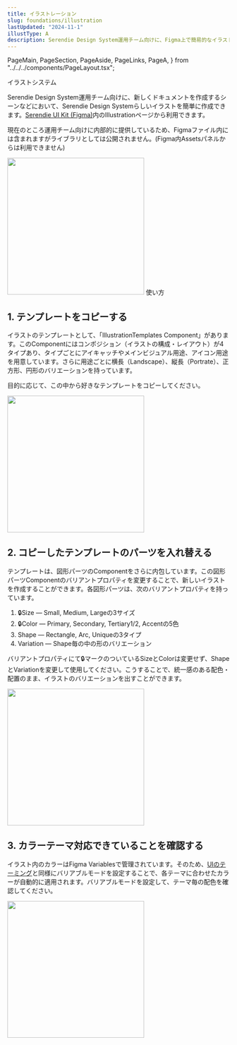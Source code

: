 ```yaml
---
title: イラストレーション
slug: foundations/illustration
lastUpdated: "2024-11-1"
illustType: A
description: Serendie Design System運用チーム向けに、Figma上で簡易的なイラストシステムを提供しています。ドキュメントのアイキャッチや、コンポーネント内のプレースホルダーとして使えるイラストを、バリアントプロパティを切り替えることで作成できます。
---
```


  PageMain,
  PageSection,
  PageAside,
  PageLinks,
  PageA,
} from "../../../components/PageLayout.tsx";

<PageSection>
  <PageHeadLine number={1}>イラストシステム</PageHeadLine>

Serendie Design System運用チーム向けに、新しくドキュメントを作成するシーンなどにおいて、Serendie Design Systemらしいイラストを簡単に作成できます。[Serendie UI Kit (Figma)](https://www.figma.com/@serendiedesign)内のIllustrationページから利用できます。

現在のところ運用チーム向けに内部的に提供しているため、Figmaファイル内には含まれますがライブラリとしては公開されません。(Figma内Assetsパネルからは利用できません)

  <img src="/assets/pages/illustration/capture1.png" width="310px" alt="" />
</PageSection>

<PageSection>
  <PageHeadLine number={2}>使い方</PageHeadLine>

## 1. テンプレートをコピーする

イラストのテンプレートとして、「IllustrationTemplates Component」があります。このComponentにはコンポジション（イラストの構成・レイアウト）が4タイプあり、タイプごとにアイキャッチやメインビジュアル用途、アイコン用途を用意しています。さらに用途ごとに横長（Landscape）、縦長（Portrate）、正方形、円形のバリエーションを持っています。

目的に応じて、この中から好きなテンプレートをコピーしてください。

<img src="/assets/pages/illustration/capture2.png" width="310px" alt="" />

## 2. コピーしたテンプレートのパーツを入れ替える

テンプレートは、図形パーツのComponentをさらに内包しています。この図形パーツComponentのバリアントプロパティを変更することで、新しいイラストを作成することができます。各図形パーツは、次のバリアントプロパティを持っています。

1. 🔒️Size ― Small, Medium, Largeの3サイズ
2. 🔒️Color ― Primary, Secondary, Tertiary1/2, Accentの5色
3. Shape ― Rectangle, Arc, Uniqueの3タイプ
4. Variation ― Shape毎の中の形のバリエーション

バリアントプロパティにて🔒️マークのついているSizeとColorは変更せず、ShapeとVariationを変更して使用してください。こうすることで、統一感のある配色・配置のまま、イラストのバリエーションを出すことができます。

<img src="/assets/pages/illustration/capture3.png" width="310px" alt="" />

## 3. カラーテーマ対応できていることを確認する

イラスト内のカラーはFigma Variablesで管理されています。そのため、[UIのテーミング](/foundations/theming#section-3)と同様にバリアブルモードを設定することで、各テーマに合わせたカラーが自動的に適用されます。バリアブルモードを設定して、テーマ毎の配色を確認してください。

<img src="/assets/pages/illustration/capture4.png" width="310px" alt="" />

</PageSection>
